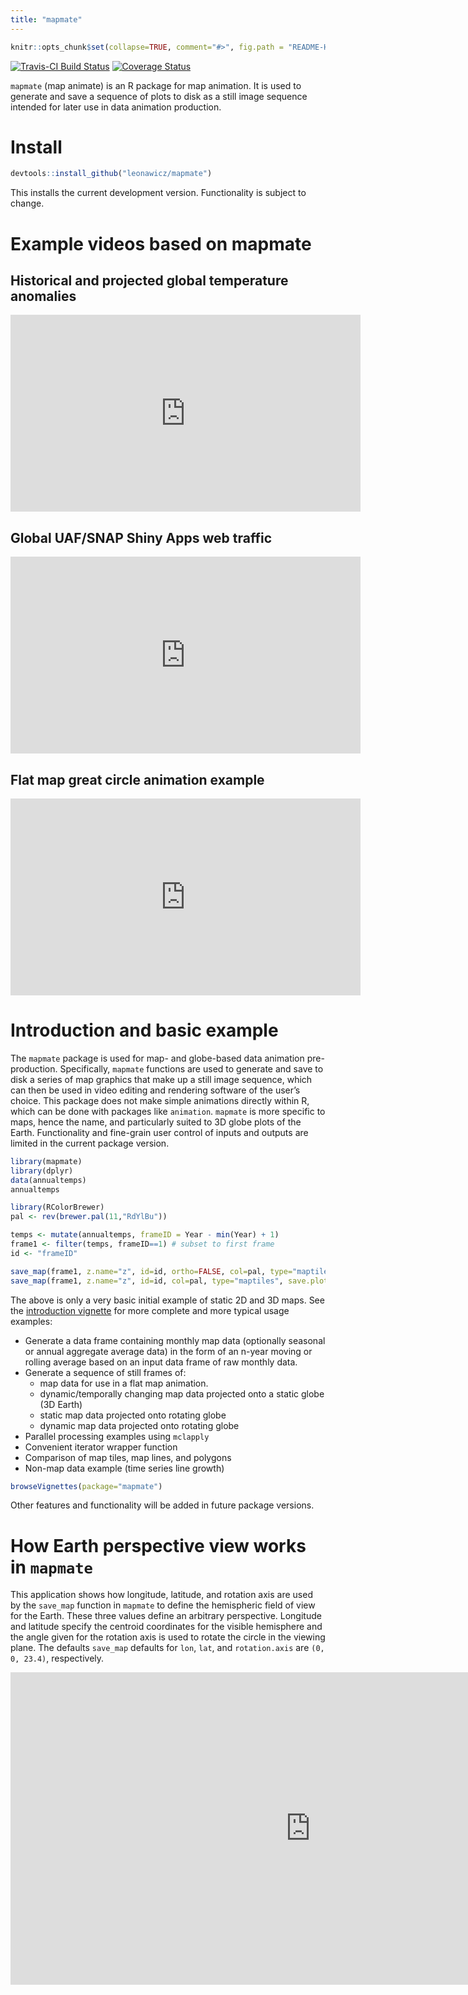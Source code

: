 ```yaml
---
title: "mapmate"
---
```


```r
knitr::opts_chunk$set(collapse=TRUE, comment="#>", fig.path = "README-Home-", message=F, warning=F, error=F, eval=F, tidy=T, fig.width=0.8*5.33, fig.height=0.8*3) # for html_document only
```

[![Travis-CI Build Status](https://travis-ci.org/leonawicz/mapmate.svg?branch=master)](https://travis-ci.org/leonawicz/mapmate)
[![Coverage Status](https://img.shields.io/codecov/c/github/leonawicz/mapmate/master.svg)](https://codecov.io/github/leonawicz/mapmate?branch=master)

`mapmate` (map animate) is an R package for map animation. It is used to generate and save a sequence of plots to disk as a still image sequence intended for later use in data animation production.

##
# Install

```r
devtools::install_github("leonawicz/mapmate")
```

This installs the current development version. Functionality is subject to change.

##
# Example videos based on mapmate

##
## Historical and projected global temperature anomalies

<iframe width="560" height="315" src="https://www.youtube.com/embed/xhqEkyJDBho" frameborder="0" allowfullscreen></iframe>

##
## Global UAF/SNAP Shiny Apps web traffic

<iframe width="560" height="315" src="https://www.youtube.com/embed/uQYR91qixgo" frameborder="0" allowfullscreen></iframe>

##
## Flat map great circle animation example

<iframe width="560" height="315" src="https://www.youtube.com/embed/yoyIUMvIP3Q" frameborder="0" allowfullscreen></iframe>

##
# Introduction and basic example

The `mapmate` package is used for map- and globe-based data animation pre-production.
Specifically, `mapmate` functions are used to generate and save to disk a series of map graphics that make up a still image sequence,
which can then be used in video editing and rendering software of the user's choice. This package does not make simple animations directly within R, which can be done with packages like `animation`.
`mapmate` is more specific to maps, hence the name, and particularly suited to 3D globe plots of the Earth.
Functionality and fine-grain user control of inputs and outputs are limited in the current package version.


```r
library(mapmate)
library(dplyr)
data(annualtemps)
annualtemps

library(RColorBrewer)
pal <- rev(brewer.pal(11,"RdYlBu"))

temps <- mutate(annualtemps, frameID = Year - min(Year) + 1)
frame1 <- filter(temps, frameID==1) # subset to first frame
id <- "frameID"

save_map(frame1, z.name="z", id=id, ortho=FALSE, col=pal, type="maptiles", save.plot=FALSE, return.plot=TRUE)
save_map(frame1, z.name="z", id=id, col=pal, type="maptiles", save.plot=FALSE, return.plot=TRUE)

```

The above is only a very basic initial example of static 2D and 3D maps. See the [introduction vignette](mapmate.html) for more complete and more typical usage examples:

- Generate a data frame containing monthly map data (optionally seasonal or annual aggregate average data)
in the form of an n-year moving or rolling average based on an input data frame of raw monthly data.
- Generate a sequence of still frames of:
    - map data for use in a flat map animation.
    - dynamic/temporally changing map data projected onto a static globe (3D Earth)
    - static map data projected onto rotating globe
    - dynamic map data projected onto rotating globe
- Parallel processing examples using `mclapply`
- Convenient iterator wrapper function
- Comparison of map tiles, map lines, and polygons
- Non-map data example (time series line growth)

```r
browseVignettes(package="mapmate")
```

Other features and functionality will be added in future package versions.

##
# How Earth perspective view works in `mapmate`

This application shows how longitude, latitude, and rotation axis are used by the `save_map` function in `mapmate`
to define the hemispheric field of view for the Earth.
These three values define an arbitrary perspective.
Longitude and latitude specify the centroid coordinates for the visible hemisphere
and the angle given for the rotation axis is used to rotate the circle in the viewing plane.
The defaults `save_map` defaults for `lon`, `lat`, and `rotation.axis` are `(0, 0, 23.4)`, respectively.

<iframe width="960" height="500" src="https://uasnap.shinyapps.io/mapmate_orthographic/" frameborder="0" allowfullscreen></iframe>
